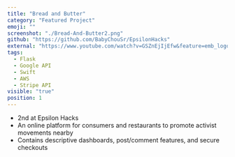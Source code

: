 ```yaml
---
title: "Bread and Butter"
category: "Featured Project"
emoji: ""
screenshot: "./Bread-And-Butter2.png"
github: "https://github.com/BabyChouSr/EpsilonHacks"
external: "https://www.youtube.com/watch?v=GSZnEjIjEfw&feature=emb_logo"
tags:
  - Flask
  - Google API
  - Swift
  - AWS
  - Stripe API
visible: "true"
position: 1
---
```

* 2nd at Epsilon Hacks
* An online platform for consumers and restaurants to promote activist movements nearby 
* Contains descriptive dashboards, post/comment features, and secure checkouts